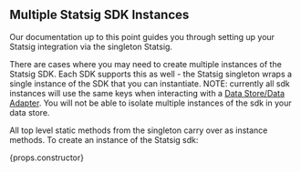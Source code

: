 
## Multiple Statsig SDK Instances

Our documentation up to this point guides you through setting up your Statsig integration via the singleton Statsig.

There are cases where you may need to create multiple instances of the Statsig SDK.  Each SDK supports this as well - the Statsig singleton wraps a single instance of the SDK that you can instantiate.
NOTE: currently all sdk instances will use the same keys when interacting with a [Data Store/Data Adapter](/server/concepts/data_store).  You will not be able to isolate multiple instances of the sdk in your data store.

All top level static methods from the singleton carry over as instance methods.  To create an instance of the Statsig sdk:

<div>
{props.constructor} 
</div>
